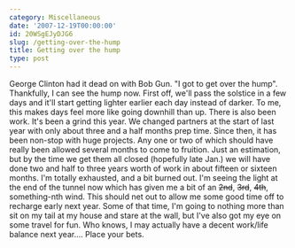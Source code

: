 ```yaml
---
category: Miscellaneous
date: '2007-12-19T00:00:00'
id: 20WSgEJyDJG6
slug: /getting-over-the-hump
title: Getting over the hump
type: post
---
```


George Clinton had it dead on with Bob Gun. "I got to get over the
hump". Thankfully, I can see the hump now. First off, we'll pass
the solstice in a few days and it'll start getting lighter earlier
each day instead of darker. To me, this makes days feel more like
going downhill than up. There is also been work. It's been a grind
this year. We changed partners at the start of last year with only
about three and a half months prep time. Since then, it has been
non-stop with huge projects. Any one or two of which should have
really been allowed several months to come to fruition. Just an
estimation, but by the time we get them all closed (hopefully late
Jan.) we will have done two and half to three years worth of work
in about fifteen or sixteen months. I'm totally exhausted, and a
bit burned out. I'm seeing the light at the end of the tunnel now
which has given me a bit of an ~~2nd~~, ~~3rd~~, ~~4th~~,
something-nth wind. This should net out to allow me some good time
off to recharge early next year. Some of that time, I'm going to
nothing more than sit on my tail at my house and stare at the wall,
but I've also got my eye on some travel for fun. Who knows, I may
actually have a decent work/life balance next year.... Place your
bets.